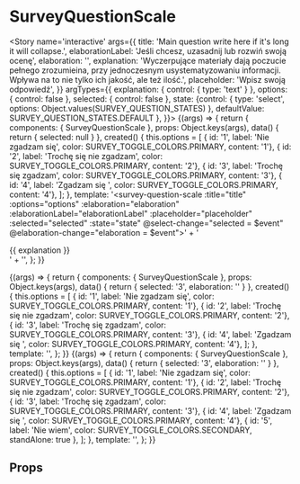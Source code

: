 
<Meta title='atoms/SurveyQuestionScale' component={SurveyQuestionScale} />

# SurveyQuestionScale

<Story name='interactive'
		args={{
			title: 'Main question write here if it\'s long it will collapse.',
			elaborationLabel: 'Jeśli chcesz, uzasadnij lub rozwiń swoją ocenę',
			elaboration: '',
			explanation: 'Wyczerpujące materiały dają poczucie pełnego zrozumieina, przy jednoczesnym usystematyzowaniu informacji. Wpływa na to nie tylko ich jakość, ale też ilość.',
			placeholder: 'Wpisz swoją odpowiedź',
		}}
	   argTypes={{
		   explanation: { control: { type: 'text' } },
		   options: { control: false },
		   selected: { control: false },
		   state: {control: { type: 'select', options: Object.values(SURVEY_QUESTION_STATES) }, defaultValue: SURVEY_QUESTION_STATES.DEFAULT },
	   }}>
	{(args) => {
		return {
			components: { SurveyQuestionScale },
			props: Object.keys(args),
			data() {
				return { selected: null }
			},
			created() {
				this.options = [
					{ id: '1', label: 'Nie zgadzam się', color: SURVEY_TOGGLE_COLORS.PRIMARY, content: '1'},
					{ id: '2', label: 'Trochę się nie zgadzam', color: SURVEY_TOGGLE_COLORS.PRIMARY, content: '2'},
					{ id: '3', label: 'Trochę się zgadzam', color: SURVEY_TOGGLE_COLORS.PRIMARY, content: '3'},
					{ id: '4', label: 'Zgadzam się ', color: SURVEY_TOGGLE_COLORS.PRIMARY, content: '4'},
				];
			},
			template: '<survey-question-scale :title="title" :options="options" :elaboration="elaboration" :elaborationLabel="elaborationLabel" :placeholder="placeholder" :selected="selected" :state="state" @select-change="selected = $event" @elaboration-change="elaboration = $event">' +
				'<div v-if="explanation" slot="explanation">{{ explanation }}</div>' +
				'</survey-question-scale>',
		};
	}}
</Story>


<Story name='examples/selectedAnswer'>
	{(args) => {
		return {
			components: { SurveyQuestionScale },
			props: Object.keys(args),
			data() {
				return { selected: '3', elaboration: '' }
			},
			created() {
				this.options = [
					{ id: '1', label: 'Nie zgadzam się', color: SURVEY_TOGGLE_COLORS.PRIMARY, content: '1'},
					{ id: '2', label: 'Trochę się nie zgadzam', color: SURVEY_TOGGLE_COLORS.PRIMARY, content: '2'},
					{ id: '3', label: 'Trochę się zgadzam', color: SURVEY_TOGGLE_COLORS.PRIMARY, content: '3'},
					{ id: '4', label: 'Zgadzam się ', color: SURVEY_TOGGLE_COLORS.PRIMARY, content: '4'},
				];
			},
			template: '<survey-question-scale title="title" :options="options" elaborationLabel="elaborationLabel" :elaboration="elaboration" :selected="selected" @selectChange="selected = $event" />',
		};
	}}
</Story>

<Story name='examples/withNeutralAnswer'>
	{(args) => {
		return {
			components: { SurveyQuestionScale },
			props: Object.keys(args),
			data() {
				return { selected: '3', elaboration: '' }
			},
			created() {
				this.options = [
					{ id: '1', label: 'Nie zgadzam się', color: SURVEY_TOGGLE_COLORS.PRIMARY, content: '1'},
					{ id: '2', label: 'Trochę się nie zgadzam', color: SURVEY_TOGGLE_COLORS.PRIMARY, content: '2'},
					{ id: '3', label: 'Trochę się zgadzam', color: SURVEY_TOGGLE_COLORS.PRIMARY, content: '3'},
					{ id: '4', label: 'Zgadzam się ', color: SURVEY_TOGGLE_COLORS.PRIMARY, content: '4'},
					{ id: '5', label: 'Nie wiem', color: SURVEY_TOGGLE_COLORS.SECONDARY, standAlone: true },
				];
			},
			template: '<survey-question-scale title="title" :options="options" elaborationLabel="elaborationLabel" :elaboration="elaboration" :selected="selected" @selectChange="selected = $event" />',
		};
	}}
</Story>

## Props

<Props of={SurveyQuestionScale} />